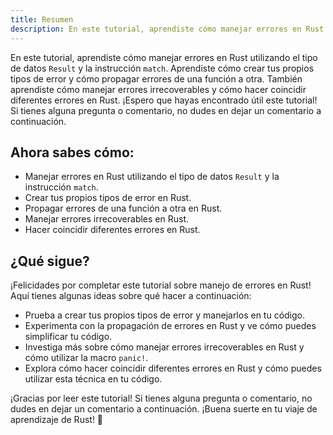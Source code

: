 ```yaml
---
title: Resumen
description: En este tutorial, aprendiste cómo manejar errores en Rust utilizando el tipo de datos `Result` y la instrucción `match`. Aprendiste cómo crear tus propios tipos de error y cómo propagar errores de una función a otra. También aprendiste cómo manejar errores irrecoverables y cómo hacer coincidir diferentes errores en Rust. ¡Espero que hayas encontrado útil este tutorial!
---
```


En este tutorial, aprendiste cómo manejar errores en Rust utilizando el tipo de datos `Result` y la instrucción `match`. Aprendiste cómo crear tus propios tipos de error y cómo propagar errores de una función a otra. También aprendiste cómo manejar errores irrecoverables y cómo hacer coincidir diferentes errores en Rust. ¡Espero que hayas encontrado útil este tutorial! Si tienes alguna pregunta o comentario, no dudes en dejar un comentario a continuación.

## Ahora sabes cómo:

- Manejar errores en Rust utilizando el tipo de datos `Result` y la instrucción `match`.
- Crear tus propios tipos de error en Rust.
- Propagar errores de una función a otra en Rust.
- Manejar errores irrecoverables en Rust.
- Hacer coincidir diferentes errores en Rust.

## ¿Qué sigue?

¡Felicidades por completar este tutorial sobre manejo de errores en Rust! Aquí tienes algunas ideas sobre qué hacer a continuación:

- Prueba a crear tus propios tipos de error y manejarlos en tu código.
- Experimenta con la propagación de errores en Rust y ve cómo puedes simplificar tu código.
- Investiga más sobre cómo manejar errores irrecoverables en Rust y cómo utilizar la macro `panic!`.
- Explora cómo hacer coincidir diferentes errores en Rust y cómo puedes utilizar esta técnica en tu código.

¡Gracias por leer este tutorial! Si tienes alguna pregunta o comentario, no dudes en dejar un comentario a continuación. ¡Buena suerte en tu viaje de aprendizaje de Rust! 🚀